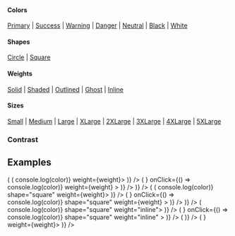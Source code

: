
<PageTitle src="components/Button" title="IconButton" />
<Subtitle />
<Description />

#### Colors

[Primary](#color--primary) | [Success](#color--success) | [Warning](#color--warning) | [Danger](#color--danger) | [Neutral](#color--neutral) | [Black](#color--black) | [White](#color--white)

#### Shapes

[Circle](#shape--circle) | [Square](#shape--square)

#### Weights

[Solid](#weight--solid) | [Shaded](#weight--shaded) | [Outlined](#weight--outlined) | [Ghost](#weight--ghost) | [Inline](#weight--inline)

#### Sizes

[Small](#size--small) | [Medium](#size--medium) | [Large](#size--large) | [XLarge](#size--xlarge) | [2XLarge](#size--xxlarge) | [3XLarge](#size--xxxlarge) | [4XLarge](#size--xxxxlarge) | [5XLarge](#size--xxxxxlarge)

<Primary />
<ArgsTable story={PRIMARY_STORY} />
<Stories />

### Contrast

<Canvas contrast>
  <IconButton contrast shape="circle" weight="solid">
    <CheckIcon scale="medium" />
  </IconButton>
</Canvas>

## Examples

<Canvas>
  <Rhythm grouped m={-2}>
    <Looper
      list={['solid', 'shaded', 'outlined', 'ghost']}
      render={weight => (
        <Rhythm grouped key={weight || 'undefined'} m={2}>
          <Flex direction="row">
            <Looper
              list={['primary', 'success', 'warning', 'danger', 'neutral', 'black', 'white']}
              render={color => (
                <Rhythm key={`${weight}-${color}`} mx={2} my={1}>
                  <IconButton color={color} onClick={() => console.log(color)} weight={weight}>
                    <CheckIcon scale="medium" />
                  </IconButton>
                </Rhythm>
              )}
            />
          </Flex>
          <Flex direction="row">
            <Looper
              list={['primary', 'success', 'warning', 'danger', 'neutral', 'black', 'white']}
              render={color => (
                <Rhythm key={`${weight}-${color}`} mx={2} my={1}>
                  <IconButton
                    disabled
                    loading
                    color={color}
                    loader={<SpinnerIcon scale="medium" />}
                    onClick={() => console.log(color)}
                    weight={weight}
                  >
                    <CheckIcon scale="medium" />
                  </IconButton>
                </Rhythm>
              )}
            />
          </Flex>
        </Rhythm>
      )}
    />
  </Rhythm>
</Canvas>

<Canvas>
  <Rhythm grouped m={-2}>
    <Looper
      list={['solid', 'shaded', 'outlined', 'ghost']}
      render={weight => (
        <Rhythm grouped key={weight || 'undefined'} m={2}>
          <Flex direction="row">
            <Looper
              list={['primary', 'success', 'warning', 'danger', 'neutral', 'black', 'white']}
              render={color => (
                <Rhythm key={`${weight}-${color}`} mx={2} my={1}>
                  <IconButton color={color} onClick={() => console.log(color)} shape="square" weight={weight}>
                    <CheckIcon scale="medium" />
                  </IconButton>
                </Rhythm>
              )}
            />
          </Flex>
          <Flex direction="row">
            <Looper
              list={['primary', 'success', 'warning', 'danger', 'neutral', 'black', 'white']}
              render={color => (
                <Rhythm key={`${weight}-${color}`} mx={2} my={1}>
                  <IconButton
                    disabled
                    loading
                    color={color}
                    loader={<SpinnerIcon scale="medium" />}
                    onClick={() => console.log(color)}
                    shape="square"
                    weight={weight}
                  >
                    <CheckIcon scale="medium" />
                  </IconButton>
                </Rhythm>
              )}
            />
          </Flex>
        </Rhythm>
      )}
    />
  </Rhythm>
</Canvas>

<Canvas>
  <Rhythm grouped m={-2}>
    <Flex direction="row">
      <Looper
        list={['primary', 'success', 'warning', 'danger', 'neutral', 'black', 'white']}
        render={color => (
          <Rhythm key={color} m={2}>
            <IconButton color={color} onClick={() => console.log(color)} shape="square" weight="inline">
              <CheckIcon scale="xlarge" />
            </IconButton>
          </Rhythm>
        )}
      />
    </Flex>
    <Flex direction="row">
      <Looper
        list={['primary', 'success', 'warning', 'danger', 'neutral', 'black', 'white']}
        render={color => (
          <Rhythm key={color} m={2}>
            <IconButton
              disabled
              loading
              color={color}
              loader={<SpinnerIcon scale="xlarge" />}
              onClick={() => console.log(color)}
              shape="square"
              weight="inline"
            >
              <CheckIcon scale="xlarge" />
            </IconButton>
          </Rhythm>
        )}
      />
    </Flex>
  </Rhythm>
</Canvas>

<Canvas contrast>
  <Rhythm grouped m={-2}>
    <Flex alignItems="center" direction="row">
      <Looper
        list={['solid', 'shaded', 'outlined', 'ghost', 'inline']}
        render={weight => (
          <Rhythm key={weight} m={2}>
            <IconButton contrast weight={weight}>
              <CheckIcon scale="medium" />
            </IconButton>
          </Rhythm>
        )}
      />
    </Flex>
    <Flex alignItems="center" direction="row">
      <Looper
        list={['solid', 'shaded', 'outlined', 'ghost', 'inline']}
        render={weight => (
          <Rhythm key={weight} m={2}>
            <IconButton contrast loading key={weight} loader={<SpinnerIcon scale="medium" />} weight={weight}>
              <CheckIcon scale="xlarge" />
            </IconButton>
          </Rhythm>
        )}
      />
    </Flex>
  </Rhythm>
</Canvas>
